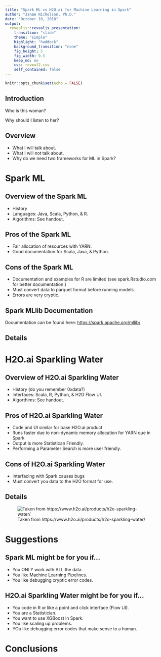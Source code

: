 ```yaml
---
title: "Spark ML vs H2O.ai for Machine Learning in Spark"
author: "Janae Nicholson, Ph.D."
date: "October 10, 2018"
output: 
  revealjs::revealjs_presentation:
    transition: "slide"
    theme: "simple"
    highlight: "haddock"
    background_transition: "none"
    fig_height: 5
    fig_width: 9.5
    keep_md: no
    css: reveal2.css
    self_contained: false
---
```


```r
knitr::opts_chunk$set(echo = FALSE)
```

## Introduction

Who is this woman? 

Why should I listen to her?

## Overview

- What I will talk about.
- What I will not talk about.
- Why do we need two frameworks for ML in Spark?

# Spark ML

## Overview of the Spark ML

- History
- Languages: Java, Scala, Python, & R.
- Algorithms: See handout.

## Pros of the Spark ML

- Fair allocation of resources with YARN.
- Good documentation for Scala, Java, & Python.

## Cons of the Spark ML

- Documentation and examples for R are limited (see spark.Rstudio.com for better documentation.)
- Must convert data to parquet format before running models.
- Errors are very cryptic.

## Spark MLlib Documentation

Documentation can be found here: <https://spark.apache.org/mllib/>

## Details

# H2O.ai Sparkling Water

## Overview of H2O.ai Sparkling Water

- History (do you remember 0xdata?)
- Interfaces: Scala, R, Python, & H2O Flow UI.
- Algorthims: See handout.

## Pros of H2O.ai Sparkling Water

- Code and UI similar for base H2O.ai product
- Runs faster due to non-dynamic memory allocation for YARN que in Spark
- Output is more Statistican Friendly.
- Performing a Parameter Search is more user friendly.

## Cons of H2O.ai Sparkling Water

- Interfacing with Spark causes bugs
- Must convert you data to the H2O format for use.

## Details

![Taken from https://www.h2o.ai/products/h2o-sparkling-water/](Sparkling_Water1.png)

# Suggestions 

## Spark ML might be for you if...

- You ONLY work with ALL the data.
- You like Machine Learning Pipelines.
- You like debugging cryptic error codes.

## H2O.ai Sparkling Water might be for you if...

- You code in R or like a point and click interface (Flow UI).
- You are a Statistician.
- You want to use XGBoost in Spark.
- You like scaling up problems.
- YOu like debugging error codes that make sense to a human.

# Conclusions
